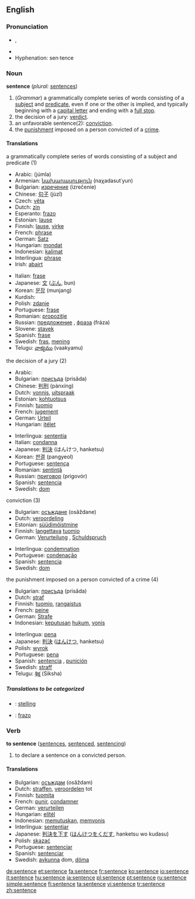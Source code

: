 ==English==

===Pronunciation===
*{{IPA|/ˈsɛntəns/}}, {{SAMPA|/"sEnt@ns/}}
*{{audio|en-us-sentence.ogg|Audio (US)}}
*Hyphenation: sen·tence

===Noun===
'''sentence'''  (''plural:'' [[sentences]])
#(''Grammar'') a grammatically complete series of words consisting of a [[subject]] and [[predicate]], even if one or the other is implied, and typically beginning with a [[capital letter]] and ending with a [[full stop]].
#the decision of a jury: [[verdict]].
#an unfavorable sentence(2): [[conviction]].
#the [[punishment]] imposed on a person convicted of a [[crime]].

====Translations====
;a grammatically complete series of words consisting of a subject and predicate (1)
{{top}}
*Arabic: {{ARchar|[[جملة]]}} (júmla) {{f}}
* Armenian: [[նախադասություն]] (naχadasut῾yun)
*Bulgarian: [[изречение]] (izrečenie) {{n}}
*Chinese: [[句子]] (jùzǐ)
*Czech: [[věta]] {{f}}
*Dutch: [[zin]] {{m}}
*Esperanto: [[frazo]]
*Estonian: [[lause]]
*Finnish: [[lause]], [[virke]]
*French: [[phrase]] {{f}}
*German: [[Satz]] {{m}}
*Hungarian: [[mondat]]
*Indonesian: [[kalimat]]
*Interlingua: [[phrase]]
*Irish: [[abairt]] {{f}}
{{mid}}
*Italian: [[frase]] {{f}}
*Japanese: [[文]] ([[ぶん]], bun)
*Korean: [[문장]] (munjang)
*Kurdish: {{trad|ku|hevok}} {{f}}
*Polish: [[zdanie]] {{n}}
*Portuguese: [[frase]] {{f}}
*Romanian: [[propoziţie]] {{f}}
*Russian: [[предложение]] {{n}}, [[фраза]] (fráza) {{f}}
*Slovene: [[stavek]] {{m}}
*Spanish: [[frase]] {{f}}
*Swedish: [[fras]], [[mening]]
*Telugu: [[వాక్యము]] (vaakyamu)
{{bottom}}

;the decision of a jury (2)
{{top}}
*Arabic: {{ARchar|[[حكم]]}} {{IPAchar|(ħukm)}} {{m}}
*Bulgarian: [[присъда]] (prisǎda) {{f}}
*Chinese: [[判刑]] (pànxíng)
*Dutch: [[vonnis]], [[uitspraak]] {{f}}
*Estonian: [[kohtuotsus]]
*Finnish: [[tuomio]]
*French: [[jugement]] {{m}}
*German: [[Urteil]] {{n}}
*Hungarian: [[itélet]]
{{mid}}
*Interlingua: [[sententia]]
*Italian: [[condanna]] {{f}}
*Japanese: [[判決]] (はんけつ, hanketsu)
*Korean: [[판결]] (pangyeol)
*Portuguese: [[sentença]] {{f}}
*Romanian: [[sentinţă]] {{f}}
*Russian: [[приговор]] (prigovór) {{m}}
*Spanish: [[sentencia]] {{f}}
*Swedish: [[dom]]
{{bottom}}

;conviction (3)
{{top}}
*Bulgarian: [[осъждане]] (osǎždane) {{n}}
*Dutch: [[veroordeling]] {{f}}
*Estonian: [[süüdimõistmine]]
*Finnish: [[langettava]] [[tuomio]]
*German: [[Verurteilung]] {{f}}, [[Schuldspruch]] {{m}}
{{mid}}
*Interlingua: [[condemnation]]
*Portuguese: [[condenação]] {{f}}
*Spanish: [[sentencia]] {{f}}
*Swedish: [[dom]]
{{bottom}}

;the punishment imposed on a person convicted of a crime (4)
{{top}}
*Bulgarian: [[присъда]] (prisǎda) {{f}}
*Dutch: [[straf]] {{f}}
*Finnish: [[tuomio]], [[rangaistus]]
*French: [[peine]] {{f}}
*German: [[Strafe]] {{f}}
*Indonesian: [[putus|keputusan]] [[hukum]], [[vonis]]
{{mid}}
*Interlingua: [[pena]]
*Japanese: [[判決]] ([[はんけつ]], hanketsu)
*Polish: [[wyrok]] {{m}}
*Portuguese: [[pena]] {{f}}
*Spanish: [[sentencia]] {{f}}, [[punición]] {{f}}
*Swedish: [[straff]]
*Telugu: [[శిక్ష]] (Siksha)
{{bottom}}

=====Translations to be categorized=====
{{checktrans}}

*{{ttbc|Dutch}}: [[stelling]] {{f}}
*{{ttbc|Ido}}: [[frazo]]

===Verb===
'''to sentence''' ([[sentences]], [[sentenced]], [[sentencing]])
# to declare a sentence on a convicted person.

====Translations====
*Bulgarian: [[осъждам]] (osǎždam)
*Dutch: [[straffen]], [[veroordelen]] tot
*Finnish: [[tuomita]]
*French: [[punir]], [[condamner]]
*German: [[verurteilen]]
*Hungarian: [[elítél]]
*Indonesian: [[putus|memutuskan]], [[vonis|memvonis]]
*Interlingua: [[sententiar]]
*Japanese: [[判決]]を[[下す]] ([[はんけつ]]を[[くだす]], hanketsu wo kudasu)
*Polish: [[skazać]]
*Portuguese: [[sentenciar]]
*Spanish: [[sentenciar]]
*Swedish: [[avkunna]] dom, [[döma]]

[[de:sentence]]
[[et:sentence]]
[[fa:sentence]]
[[fr:sentence]]
[[ko:sentence]]
[[io:sentence]]
[[it:sentence]]
[[hu:sentence]]
[[ja:sentence]]
[[pl:sentence]]
[[pt:sentence]]
[[ru:sentence]]
[[simple:sentence]]
[[fi:sentence]]
[[ta:sentence]]
[[vi:sentence]]
[[tr:sentence]]
[[zh:sentence]]